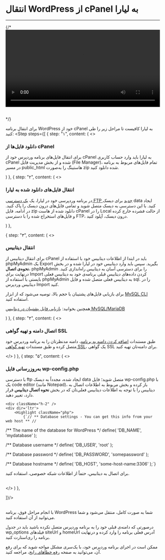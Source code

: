 


<Layout>
<Head>
<title>مستندات انتقال WordPress از cPanel به لیارا</title>
<meta property="og:title" content="مستندات خدمات رایانش ابری لیارا" />
<meta property="og:description" content="مستندات مربوط به نحوه انتقال WordPress از cPanel به هاست لیارا"  />
</Head>

# انتقال WordPress از cPanel به لیارا
<hr className="mb-2" />

  {/* <video
  src="https://media.liara.ir/wordpress/wordpress-cpanel.mp4"
  controls="controls"
  className="block w-full"
  width="100%"
  />
  
  <br />
  <div className="h-2" /> */}

برای انتقال برنامه WordPress خود از cPanel به لیارا کافیست تا مراحل زیر را طی کنید:
<Step  steps={[
{
step: "۱",
content: (
<>
<h3>دانلود فایل‌ها از cPanel</h3>   
<p>
برای انتقال فایل‌های برنامه وردپرس خود از cPanel به لیارا باید وارد حساب کاربری cPanel شده و از بخش مدیریت فایل (File Manager)، تمام فایل‌های مربوط به برنامه در مسیر <Important>public_html</Important> هاستینگ را به‌صورت zip شده دانلود کنید.
</p>
</>
)
},
{
step: "۲",
content: (
<>
<h3>انتقال فایل‌های دانلود شده  به لیارا</h3>
<p>
    در برنامه وردپرسی خود در لیارا، یک <a href="/paas/disks/ftp-access" className="text-[#2196f3] ">یک دسترسی FTP جدید</a> برای دیسک <Important>data</Important> ایجاد کنید. با این دسترسی به دیسک متصل شوید و تمامی فایل‌های درون دیسک را پاک کنید.
    در ادامه، فایل zip دانلود شده از هاست cPanel را در Local از حالت فشرده خارج کرده و فایل‌های استخراج شده را با دسترسی FTP، درون دیسک، آپلود کنید.
</p>
</>
)
},

{
step: "۳",
content: (
<>
<h3>
انتقال دیتابیس 
</h3>

<p>

برای انتقال دیتابیس از cPanel باید در ابتدا از اطلاعات دیتابیس خود با استفاده از phpMyAdmin یک Export بگیرید. سپس باید وارد دیتابیس خود در لیارا شده و در بخش <b>نحوه‌ی اتصال</b>، phpMyAdmin را برای دسترسی آسان به دیتابیس راه‌اندازی کنید.
درنهایت برای Import کردن داده‌های دیتابیس قبلی برنامه‌ی خود به دیتابیس فعلی بایستی با استفاده از phpMyAdmin به دیتابیس فعلی متصل شده و فایل <Important>sql.</Important> را در دیتابیس وردپرس Import کنید.
<div className="h-3" />
</p>

<Alert variant="info">
<p>
برای بازیابی فایل‌های پشتیبان با حجم بالا، توصیه می‌شود که از ابزار <a href="/dbaas/mysql/how-tos/connect-via-cli/mysql" className="text-[#2196f3]"><Important>MySQL CLI</Important></a> استفاده کنید.
</p>
</Alert>
<Alert variant="success">
<p>
همچنین بخوانید: <a href="/dbaas/mysql/how-tos/restore-backup" className="text-[#2196f3]">بازیابی فایل پشتیبان در دیتابیس MySQL/MariaDB</a>
</p>
</Alert>
</>
)
},
{
step: "۴",
content: (
<>
<h3>
اتصال دامنه و تهیه گواهی SSL
</h3>

<p>

طبق مستندات <a href="/paas/domains/add-domain" className="text-[#2196f3]">اضافه کردن دامنه به برنامه</a>، دامنه مدنظرتان را به برنامه وردپرس خود متصل کرده 
و طبق مستندات <a href="/paas/domains/enable-ssl" className="text-[#2196f3]">تهیه گواهی SSL</a>، یک گواهی SSL برای دامنه‌تان تهیه کنید. 
</p>
<div className="h-3" />

</>
)
},
{
step: "۵",
content: (
<>
<h3>
به‌روزرسانی فایل <Important>wp-config.php</Important>
</h3>

<p>
  با دسترسی ftp ایجاد شده، مجدداً به دیسک <Important>data</Important> متصل شوید؛ فایل <Important>wp-config.php</Important> با یک code editor (مانند Notepad)، باز کرده و 
  بخش مربوط به اطلاعات اتصال به دیتابیس را با توجه به اطلاعات دیتابیس فعلی‌تان که در بخش <b>نحوه اتصال دیتابیس</b> قرار دارد، تغییر دهید. 
</p>

    <div className="h-2" />
    <div dir='ltr'>
        <Highlight className="php">
            {`// ** Database settings - You can get this info from your web host ** //
/** The name of the database for WordPress */
define( 'DB_NAME', 'mydatabase' );

/** Database username */
define( 'DB_USER', 'root' );

/** Database password */
define( 'DB_PASSWORD', 'somepassword' );

/** Database hostname */
define( 'DB_HOST', 'some-host-name:3306' );`}
        </Highlight>
    </div>
    <Alert variant="warning">
      <p>
        برای اتصال به دیتابیس، حتماً از اطلاعات شبکه خصوصی، استفاده کنید.
      </p>
    </Alert>   
</>
)
},

]}/>


<br/>   
با انجام مراحل فوق، برنامه WordPress شما به صورت کامل، منتقل می‌شود و شما می‌توانید از آن استفاده کنید.
<div className="h-3" />

<Alert variant="info">
<p>
درصورتی که دامنه‌ی قبلی خود را به برنامه وردپرس متصل نکرده باشید باید در جدول <Important>wp_options</Important> فیلد‌های <Important>siteUrl</Important> و <Important>homeUrl</Important> آدرس فعلی برنامه را وارد کرده و درنهایت برنامه را ری‌استارت کنید.
</p>
</Alert>
<div className="h-3" />

ممکن است در اجرای برنامه وردپرس خود، با یک‌سری مشکل مواجه شوید که برای رفع آن، می‌توانید به صفحه <a href="/one-click-apps/wordpress/fix-common-errors/about" className="text-[#2196f3]">رفع خطاهای رایج</a>، مراجعه کنید.
</Layout>